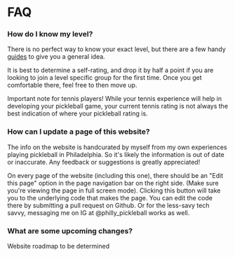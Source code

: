 # FAQ

### How do I know my level?
There is no perfect way to know your exact level, but there are a few handy [guides](assets/pickleball_skill_guide.jpg) to give you a general idea.  

It is best to determine a self-rating, and drop it by half a point if you are looking to join a level specific group for the first time. Once you get comfortable there, feel free to then move up.  

Important note for tennis players! While your tennis experience will help in developing your pickleball game, your current tennis rating is not always the best indication of where your pickleball rating is.  

### How can I update a page of this website?
The info on the website is handcurated by myself from my own experiences playing pickleball in Philadelphia. So it's likely the information is out of date or inaccurate. Any feedback or suggestions is greatly appreciated!

On every page of the website (including this one), there should be an "Edit this page" option in the page navigation bar on the right side. (Make sure you're viewing the page in full screen mode). Clicking this button will take you to the underlying code that makes the page. You can edit the code there by submitting a pull request on Github. Or for the less-savy tech savvy, messaging me on IG at @philly_pickleball works as well.

### What are some upcoming changes?
Website roadmap to be determined